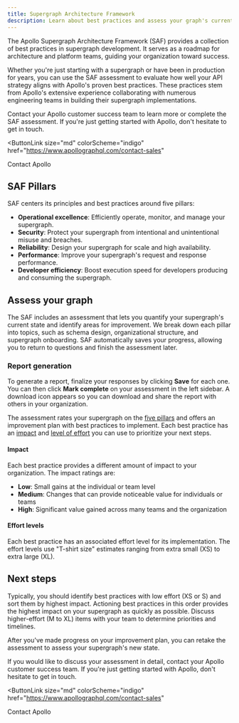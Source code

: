 ```yaml
---
title: Supergraph Architecture Framework
description: Learn about best practices and assess your graph's current state
---
```


The Apollo Supergraph Architecture Framework (SAF) provides a collection of best practices in supergraph development. It serves as a roadmap for architecture and platform teams, guiding your organization toward success.

Whether you're just starting with a supergraph or have been in production for years, you can use the SAF assessment to evaluate how well your API strategy aligns with Apollo's proven best practices. These practices stem from Apollo's extensive experience collaborating with numerous engineering teams in building their supergraph implementations.

Contact your Apollo customer success team to learn more or complete the SAF assessment. If you're just getting started with Apollo, don't hesitate to get in touch.

<ButtonLink
  size="md"
  colorScheme="indigo"
  href="https://www.apollographql.com/contact-sales"
>
  Contact Apollo
</ButtonLink>

## SAF Pillars

SAF centers its principles and best practices around five pillars:

- **Operational excellence**: Efficiently operate, monitor, and manage your supergraph.
- **Security**: Protect your supergraph from intentional and unintentional misuse and breaches.
- **Reliability**: Design your supergraph for scale and high availability.
- **Performance**: Improve your supergraph's request and response performance.
- **Developer efficiency**: Boost execution speed for developers producing and consuming the supergraph.

## Assess your graph

The SAF includes an assessment that lets you quantify your supergraph's current state and identify areas for improvement. We break down each pillar into topics, such as schema design, organizational structure, and supergraph onboarding. SAF automatically saves your progress, allowing you to return to questions and finish the assessment later.

### Report generation

To generate a report, finalize your responses by clicking **Save** for each one. You can then click **Mark complete** on your assessment in the left sidebar. A download icon appears so you can download and share the report with others in your organization.

The assessment rates your supergraph on the [five pillars](#saf-pillars) and offers an improvement plan with best practices to implement. Each best practice has an [impact](#impact) and [level of effort](#level-of-effort) you can use to prioritize your next steps.

#### Impact

Each best practice provides a different amount of impact to your organization. The impact ratings are:

- **Low**: Small gains at the individual or team level
- **Medium**: Changes that can provide noticeable value for individuals or teams
- **High**: Significant value gained across many teams and the organization

#### Effort levels

Each best practice has an associated effort level for its implementation. The effort levels use "T-shirt size" estimates ranging from extra small (XS) to extra large (XL).

## Next steps

Typically, you should identify best practices with low effort (XS or S) and sort them by highest impact. Actioning best practices in this order provides the highest impact on your supergraph as quickly as possible. Discuss higher-effort (M to XL) items with your team to determine priorities and timelines.

After you've made progress on your improvement plan, you can retake the assessment to assess your supergraph's new state.

If you would like to discuss your assessment in detail, contact your Apollo customer success team. If you're just getting started with Apollo, don't hesitate to get in touch.

<ButtonLink
  size="md"
  colorScheme="indigo"
  href="https://www.apollographql.com/contact-sales"
>
  Contact Apollo
</ButtonLink>
